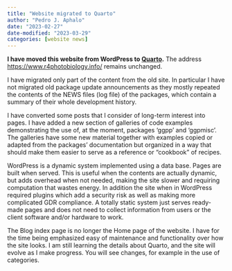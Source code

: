 ```yaml
---
title: "Website migrated to Quarto"
author: "Pedro J. Aphalo"
date: "2023-02-27"
date-modified: "2023-03-29"
categories: [website news]
---
```


**I have moved this website from WordPress to [Quarto](https://quarto.org/).**
The address <https://www.r4photobiology.info/> remains unchanged.

I have migrated only part of the content from the old site. In particular I have
not migrated old package update announcements as they mostly repeated the
contents of the NEWS files (log file) of the packages, which contain a summary
of their whole development history.

I have converted some posts that I consider of long-term interest into pages. I
have added a new section of galleries of code examples demonstrating the use of,
at the moment, packages 'ggpp' and 'ggpmisc'. The galleries have some new
material together with examples copied or adapted from the packages'
documentation but organized in a way that should make them easier to serve as a
reference or "cookbook" of recipes.

WordPress is a dynamic system implemented using a data base. Pages are built
when served. This is useful when the contents are actually dynamic, but adds
overhead when not needed, making the site slower and requiring computation
that wastes energy. In addition the site when in WordPress required plugins
which add a security risk as well as making more complicated GDR compliance.
A totally static system just serves ready-made pages and does not need to
collect information from users or the client software and/or hardware to work.

The Blog index page is no longer the Home page of the website. I have for
the time being emphasized easy of maintenance and functionality over how the 
site looks. I am still learning the details about Quarto, and the site will
evolve as I make progress. You will see changes, for example in the use of
categories.
